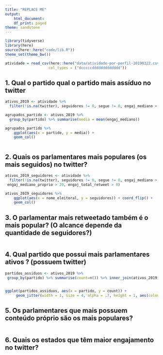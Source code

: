 ```yaml
---
title: "REPLACE ME"
output:
    html_document:
    df_print: paged
theme: sandstone
---
```


```r
library(tidyverse)
library(here)
source(here::here("code/lib.R"))
theme_set(theme_bw())
```

```r
atividade = read_csv(here::here("data/atividade-por-perfil-20190322.csv"), 
                    col_types = ("dcccccddddddddddddd")) 

```

## 1.  Qual o partido qual o partido mais assíduo  no twitter

```r

ativos_2019 <- atividade %>% 
  filter(!is.na(twitter), seguidores != 0, segue != 0, engaj_mediano > 20, engaj_mediano_proprio > 20, engaj_total_retweet > 0)

agrupados_partido <- ativos_2019 %>%
  group_by(partido) %>% summarise(media = mean(engaj_mediano))

agrupados_partido %>%
    ggplot(aes(x = partido, y = media)) +
    geom_col()
  

```


## 2. Quais os parlamentares mais populares (os mais seguidos) no twitter? 

```r

ativos_2019_seguidores <- atividade %>% 
  filter(!is.na(twitter), seguidores != 0, segue != 0, engaj_mediano > 20, seguidores >= 200914,
 engaj_mediano_proprio > 20, engaj_total_retweet > 0)

ativos_2019_seguidores %>%
    ggplot(aes(x = nome_eleitoral, y = seguidores)) + coord_flip() +
    geom_col()

```


## 3. O parlamentar mais retweetado também é o mais popular? (O alcance depende da quantidade de seguidores?)

```r

```


## 4. Qual partido que possui mais parlamentares ativos ? (possuem twitter)

```r

partidos_assiduos <- ativos_2019 %>% 
 group_by(partido) %>% summarise(count=n()) %>% inner_join(ativos_2019, by='partido')


ggplot(partidos_assiduos, aes(x = partido, y = count)) +           
     geom_jitter(width = 1, size = 4, alpha = .7, height = 1, aes(colour = partido))
```
## 5. Os parlamentares que mais possuem conteúdo próprio são os mais populares?

```r

```

## 6. Quais os estados que têm maior engajamento no twitter?
